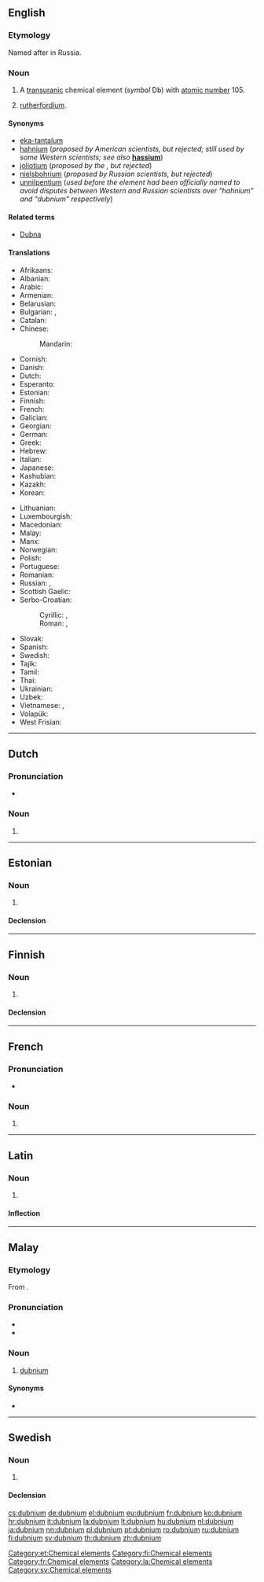 {{also|Dubnium}}
==English==

{{elements|Db|rutherfordium|Rf|seaborgium|Sg}}

===Etymology===
Named after {{w|Dubna}} in Russia.

===Noun===
{{en-noun|-}}
{{wikipedia}}

# A [[transuranic]] chemical element (''symbol'' Db) with [[atomic number]] 105.
# {{context|chemistry|obsolete|lang=en}} {{non-gloss definition|A rejected name for}} [[rutherfordium]].

====Synonyms====
* [[eka-tantalum]] {{qualifier|used before the element was discovered}}
* [[hahnium]] (''proposed by American scientists, but rejected; still used by some Western scientists; see also'' '''[[hassium]]''')
* [[joliotium]] (''proposed by the {{w|IUPAC}}, but rejected'')
* [[nielsbohrium]] (''proposed by Russian scientists, but rejected'')
* [[unnilpentium]] (''used before the element had been officially named to avoid disputes between Western and Russian scientists over "hahnium" and "dubnium" respectively'')

====Related terms====
* [[w:Dubna|Dubna]]

====Translations====
{{trans-top|chemical element}}
* Afrikaans: {{t-|af|dubnium}}
* Albanian: {{t-|sq|dubnium}}
* Arabic: {{t-|ar|دوبنيوم|tr=dúbniyum|m}}
* Armenian: {{t-|hy|դուբնիում|tr=dubnium}}
* Belarusian: {{t-|be|нiльсборый|tr=nil’sbóryj|m}}
* Bulgarian: {{t-|bg|дубний|m|tr=dúbnij}}, {{t-|bg|нилсборий|tr=nilsbórij|m}}
* Catalan: {{t-|ca|dubni|m}}
* Chinese:
*: Mandarin: {{t|cmn|𨧀|tr=dù}}
* Cornish: {{t-|kw|dubnyum}}
* Danish: {{t-|da|dubnium}}
* Dutch: {{t+|nl|dubnium|n}}
* Esperanto: {{t-|eo|dubnio}}
* Estonian: {{t-|et|dubnium}}
* Finnish: {{t+|fi|dubnium}}
* French: {{t+|fr|dubnium|m}}
* Galician: {{t+|gl|dubnio|m}}
* Georgian: {{t-|ka|ნილსბორიუმი|tr=nilsboriumi}}
* German: {{t+|de|Dubnium|n}}
* Greek: {{t-|el|ντούμπνιο|n|tr=vtoúmpnio}}
* Hebrew: {{t-|he|דובניום|tr=dúbniyum}}
* Italian: {{t+|it|dubnio|m}}
* Japanese: {{t+|ja|ドブニウム|tr=dobuniumu}}
* Kashubian: {{t-|csb|dubn}}
* Kazakh: {{t|kk|нильсборий|tr=nil’sborii}}
* Korean: {{t-|ko|더브늄|tr=deobeunyum}}
{{trans-mid}}
* Lithuanian: {{t+|lt|dubnis}}
* Luxembourgish: {{t-|lb|Dubnium}}
* Macedonian: {{t-|mk|дубниум|tr=dúbnium|m}}
* Malay: {{t-|ms|dubnium}}
* Manx: {{t-|gv|hahnium}}
* Norwegian: {{t-|no|dubnium}}
* Polish: {{t+|pl|dubn|m}}
* Portuguese: {{t+|pt|dúbnio|m}}
* Romanian: {{t+|ro|dubniu|n}}
* Russian: {{t+|ru|дубний|m|tr=dúbnij}}, {{t-|ru|нильсборий|m|tr=nil’sborij}}
* Scottish Gaelic: {{t-|gd|duibniam}}
* Serbo-Croatian:
*: Cyrillic: {{t-|sh|дубниj|m}}, {{t-|sh|дубниjум|m}}
*: Roman: {{t-|sh|dubnij|m}}, {{t-|sh|dubnijum|m}}
* Slovak: {{t-|sk|dubnium}}
* Spanish: {{t+|es|dubnio|m}}
* Swedish: {{t+|sv|dubnium|n}}
* Tajik: {{t-|tg|nil'sbori'}}
* Tamil: {{t-|ta|டப்னியம்|tr=ţapniyam}}
* Thai: {{t-|th|ดุบเนียม|tr=dubniam}}
* Ukrainian: {{t-|uk|дубнiй|tr=dúbnij|m}}
* Uzbek: {{t-|uz|жолиотий|tr=žoliotiy}}
* Vietnamese: {{t+|vi|dubni}}, {{t-|vi|ninsbori}}
* Volapük: {{t+|vo|dubnin}}
* West Frisian: {{t-|fy|dubnium}}
{{trans-bottom}}

----

==Dutch==
{{wikipedia|lang=nl}}
{{elements|Db|rutherfordium|Rf|seaborgium|Sg|lang=nl}}

===Pronunciation===
* {{audio|Nl-dubnium.ogg|Audio}}

===Noun===
{{nl-noun|n|-|-}}

# {{l|en|dubnium}}

----

==Estonian==

===Noun===
{{et-noun|dubniumi|dubniumi|par2=dubniumit}}

# {{l|en|dubnium}}

====Declension====
{{et-decl-seminar|dubnium}}
{{et-decl-redel|dubnium}}

[[Category:et:Chemical elements]]

----

==Finnish==
{{wikipedia|lang=fi}}

===Noun===
{{fi-noun}}

# {{l|en|dubnium}}

====Declension====
{{fi-decl-risti|dubnium|i=0}}

[[Category:fi:Chemical elements]]

----

==French==

===Pronunciation===
* {{IPA|/dyb.njɔm/|lang=fr}}

===Noun===
{{fr-noun|m}}

# {{l|en|dubnium}}

[[Category:fr:Chemical elements]]

----

==Latin==
{{wikipedia|lang=la}}

===Noun===
{{la-noun|dubnium|dubnii|dubniī|n|second}}

# {{l|en|dubnium}}

====Inflection====
{{la-decl-2nd-N|dubni}}

[[Category:la:Chemical elements]]

----

==Malay==
{{wikipedia|lang=ms}}
{{elements|Db|ruterfordium|Rf|siborgium|Sg|lang=ms}}

===Etymology===
From {{etyl|en|ms}} {{term|dubnium|lang=en}}.

===Pronunciation===
* {{IPA|/dubniom/|lang=ms}}
* {{rhymes|iom|jom|om|lang=ms}}

===Noun===
{{head|ms|noun}}

# {{context|chemistry|lang=ms}} [[#English|dubnium]] {{gloss|chemical element}}

====Synonyms====
* {{l|ms|hahnium}}

----

==Swedish==

===Noun===
{{sv-noun|n|-}}

# {{l|en|dubnium}}

====Declension====
{{sv-noun-unc-irreg-n|2=dubniumet}}

[[Category:sv:Chemical elements]]

[[cs:dubnium]]
[[de:dubnium]]
[[el:dubnium]]
[[eu:dubnium]]
[[fr:dubnium]]
[[ko:dubnium]]
[[hr:dubnium]]
[[it:dubnium]]
[[la:dubnium]]
[[lt:dubnium]]
[[hu:dubnium]]
[[nl:dubnium]]
[[ja:dubnium]]
[[nn:dubnium]]
[[pl:dubnium]]
[[pt:dubnium]]
[[ro:dubnium]]
[[ru:dubnium]]
[[fi:dubnium]]
[[sv:dubnium]]
[[th:dubnium]]
[[zh:dubnium]]